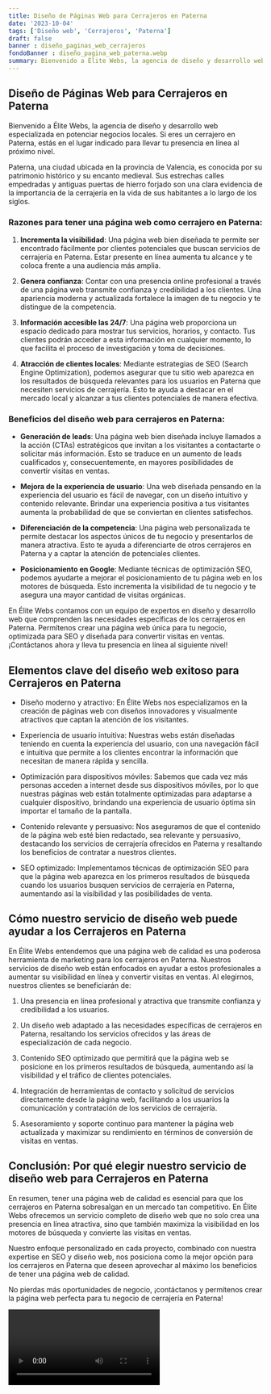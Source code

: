 ```yaml
---
title: Diseño de Páginas Web para Cerrajeros en Paterna
date: '2023-10-04'
tags: ['Diseño web', 'Cerrajeros', 'Paterna']
draft: false
banner : diseño_paginas_web_cerrajeros
fondoBanner : diseño_pagina_web_paterna.webp
summary: Bienvenido a Élite Webs, la agencia de diseño y desarrollo web especializada en potenciar negocios locales. Si eres un cerrajero en Paterna, estás en el lugar indicado para llevar tu presencia en línea al próximo nivel.
---
```


## Diseño de Páginas Web para Cerrajeros en Paterna

Bienvenido a Élite Webs, la agencia de diseño y desarrollo web especializada en potenciar negocios locales. Si eres un cerrajero en Paterna, estás en el lugar indicado para llevar tu presencia en línea al próximo nivel.

Paterna, una ciudad ubicada en la provincia de Valencia, es conocida por su patrimonio histórico y su encanto medieval. Sus estrechas calles empedradas y antiguas puertas de hierro forjado son una clara evidencia de la importancia de la cerrajería en la vida de sus habitantes a lo largo de los siglos.

### Razones para tener una página web como cerrajero en Paterna:

1. **Incrementa la visibilidad**: Una página web bien diseñada te permite ser encontrado fácilmente por clientes potenciales que buscan servicios de cerrajería en Paterna. Estar presente en línea aumenta tu alcance y te coloca frente a una audiencia más amplia.

2. **Genera confianza**: Contar con una presencia online profesional a través de una página web transmite confianza y credibilidad a los clientes. Una apariencia moderna y actualizada fortalece la imagen de tu negocio y te distingue de la competencia.

3. **Información accesible las 24/7**: Una página web proporciona un espacio dedicado para mostrar tus servicios, horarios, y contacto. Tus clientes podrán acceder a esta información en cualquier momento, lo que facilita el proceso de investigación y toma de decisiones.

4. **Atracción de clientes locales**: Mediante estrategias de SEO (Search Engine Optimization), podemos asegurar que tu sitio web aparezca en los resultados de búsqueda relevantes para los usuarios en Paterna que necesiten servicios de cerrajería. Esto te ayuda a destacar en el mercado local y alcanzar a tus clientes potenciales de manera efectiva.

### Beneficios del diseño web para cerrajeros en Paterna:

- **Generación de leads**: Una página web bien diseñada incluye llamados a la acción (CTAs) estratégicos que invitan a los visitantes a contactarte o solicitar más información. Esto se traduce en un aumento de leads cualificados y, consecuentemente, en mayores posibilidades de convertir visitas en ventas.

- **Mejora de la experiencia de usuario**: Una web diseñada pensando en la experiencia del usuario es fácil de navegar, con un diseño intuitivo y contenido relevante. Brindar una experiencia positiva a tus visitantes aumenta la probabilidad de que se conviertan en clientes satisfechos.

- **Diferenciación de la competencia**: Una página web personalizada te permite destacar los aspectos únicos de tu negocio y presentarlos de manera atractiva. Esto te ayuda a diferenciarte de otros cerrajeros en Paterna y a captar la atención de potenciales clientes.

- **Posicionamiento en Google**: Mediante técnicas de optimización SEO, podemos ayudarte a mejorar el posicionamiento de tu página web en los motores de búsqueda. Esto incrementa la visibilidad de tu negocio y te asegura una mayor cantidad de visitas orgánicas.

En Élite Webs contamos con un equipo de expertos en diseño y desarrollo web que comprenden las necesidades específicas de los cerrajeros en Paterna. Permítenos crear una página web única para tu negocio, optimizada para SEO y diseñada para convertir visitas en ventas. ¡Contáctanos ahora y lleva tu presencia en línea al siguiente nivel!

<GifSeo />

<Cta />

## Elementos clave del diseño web exitoso para Cerrajeros en Paterna

- Diseño moderno y atractivo: En Élite Webs nos especializamos en la creación de páginas web con diseños innovadores y visualmente atractivos que captan la atención de los visitantes.

- Experiencia de usuario intuitiva: Nuestras webs están diseñadas teniendo en cuenta la experiencia del usuario, con una navegación fácil e intuitiva que permite a los clientes encontrar la información que necesitan de manera rápida y sencilla.

- Optimización para dispositivos móviles: Sabemos que cada vez más personas acceden a internet desde sus dispositivos móviles, por lo que nuestras páginas web están totalmente optimizadas para adaptarse a cualquier dispositivo, brindando una experiencia de usuario óptima sin importar el tamaño de la pantalla.

- Contenido relevante y persuasivo: Nos aseguramos de que el contenido de la página web esté bien redactado, sea relevante y persuasivo, destacando los servicios de cerrajería ofrecidos en Paterna y resaltando los beneficios de contratar a nuestros clientes.

- SEO optimizado: Implementamos técnicas de optimización SEO para que la página web aparezca en los primeros resultados de búsqueda cuando los usuarios busquen servicios de cerrajería en Paterna, aumentando así la visibilidad y las posibilidades de venta.

## Cómo nuestro servicio de diseño web puede ayudar a los Cerrajeros en Paterna

En Élite Webs entendemos que una página web de calidad es una poderosa herramienta de marketing para los cerrajeros en Paterna. Nuestros servicios de diseño web están enfocados en ayudar a estos profesionales a aumentar su visibilidad en línea y convertir visitas en ventas. Al elegirnos, nuestros clientes se beneficiarán de:

1. Una presencia en línea profesional y atractiva que transmite confianza y credibilidad a los usuarios.

2. Un diseño web adaptado a las necesidades específicas de cerrajeros en Paterna, resaltando los servicios ofrecidos y las áreas de especialización de cada negocio.

3. Contenido SEO optimizado que permitirá que la página web se posicione en los primeros resultados de búsqueda, aumentando así la visibilidad y el tráfico de clientes potenciales.

4. Integración de herramientas de contacto y solicitud de servicios directamente desde la página web, facilitando a los usuarios la comunicación y contratación de los servicios de cerrajería.

5. Asesoramiento y soporte continuo para mantener la página web actualizada y maximizar su rendimiento en términos de conversión de visitas en ventas.

## Conclusión: Por qué elegir nuestro servicio de diseño web para Cerrajeros en Paterna

En resumen, tener una página web de calidad es esencial para que los cerrajeros en Paterna sobresalgan en un mercado tan competitivo. En Élite Webs ofrecemos un servicio completo de diseño web que no solo crea una presencia en línea atractiva, sino que también maximiza la visibilidad en los motores de búsqueda y convierte las visitas en ventas.

Nuestro enfoque personalizado en cada proyecto, combinado con nuestra expertise en SEO y diseño web, nos posiciona como la mejor opción para los cerrajeros en Paterna que deseen aprovechar al máximo los beneficios de tener una página web de calidad.

No pierdas más oportunidades de negocio, ¡contáctanos y permítenos crear la página web perfecta para tu negocio de cerrajería en Paterna!

<Video />

<CtaBot job='Cerrajeros' city='Paterna'/>

<Gmaps query='Paterna+españa+maps' />